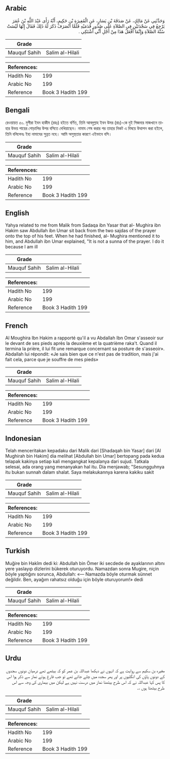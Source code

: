 ## Arabic


<div dir="rtl" lang="ar" style={{fontSize:'larger',backgroundColor:'#f8f9fa',padding:20}}>
وَحَدَّثَنِي عَنْ مَالِكٍ، عَنْ صَدَقَةَ بْنِ يَسَارٍ، عَنِ الْمُغِيرَةِ بْنِ حَكِيمٍ، أَنَّهُ رَأَى عَبْدَ اللَّهِ بْنَ عُمَرَ يَرْجِعُ فِي سَجْدَتَيْنِ فِي الصَّلاَةِ عَلَى صُدُورِ قَدَمَيْهِ فَلَمَّا انْصَرَفَ ذَكَرَ لَهُ ذَلِكَ فَقَالَ إِنَّهَا لَيْسَتْ سُنَّةَ الصَّلاَةِ وَإِنَّمَا أَفْعَلُ هَذَا مِنْ أَجْلِ أَنِّي أَشْتَكِي ‏.‏
</div>
<div style={{backgroundColor:'#f8f9fa',padding:20, marginBottom: 10}}><table> <thead> <tr> <th>Grade</th> <th></th> </tr> </thead> <tbody> <tr><td>Mauquf Sahih</td><td>Salim al-Hilali</td></tr></tbody></table><table> <thead> <tr> <th>References:</th> <th></th> </tr> </thead> <tbody><tr><td>Hadith No</td><td>199</td></tr><tr><td>Arabic No</td><td>199</td></tr><tr><td>Reference</td><td>Book 3 Hadith 199</td></tr></tbody></table></div>

## Bengali


<div dir="ltr" lang="bn" style={{fontSize:'larger',backgroundColor:'#f8f9fa',padding:20}}>
রেওয়ায়ত ৫০. মুগীরা ইবন হাকীম (রহঃ) হইতে বর্ণিত, তিনি আবদুল্লাহ ইবন উমর (রাঃ)-কে দুই সিজদার মাজখানে তাহার উভয় পায়ের গোড়ালির উপর বসিতে দেখিয়াছেন। নামায শেষ করার পর তাহার নিকট এ বিষয়ে উত্থাপন করা হইলে, তিনি বলিলেনঃ ইহা নামাযের সুন্নত নহে। আমি অসুস্থতার কারণে এইভাবে বসি।
</div>
<div style={{backgroundColor:'#f8f9fa',padding:20, marginBottom: 10}}><table> <thead> <tr> <th>Grade</th> <th></th> </tr> </thead> <tbody> <tr><td>Mauquf Sahih</td><td>Salim al-Hilali</td></tr></tbody></table><table> <thead> <tr> <th>References:</th> <th></th> </tr> </thead> <tbody><tr><td>Hadith No</td><td>199</td></tr><tr><td>Arabic No</td><td>199</td></tr><tr><td>Reference</td><td>Book 3 Hadith 199</td></tr></tbody></table></div>

## English


<div dir="ltr" lang="en" style={{fontSize:'larger',backgroundColor:'#f8f9fa',padding:20}}>
Yahya related to me from Malik from Sadaqa ibn Yasar that al- Mughira ibn Hakim saw Abdullah ibn Umar sit back from the two sajdas of the prayer onto the top of his feet. When he had finished, al- Mughira mentioned it to him, and Abdullah ibn Umar explained, "It is not a sunna of the prayer. I do it because I am ill
</div>
<div style={{backgroundColor:'#f8f9fa',padding:20, marginBottom: 10}}><table> <thead> <tr> <th>Grade</th> <th></th> </tr> </thead> <tbody> <tr><td>Mauquf Sahih</td><td>Salim al-Hilali</td></tr></tbody></table><table> <thead> <tr> <th>References:</th> <th></th> </tr> </thead> <tbody><tr><td>Hadith No</td><td>199</td></tr><tr><td>Arabic No</td><td>199</td></tr><tr><td>Reference</td><td>Book 3 Hadith 199</td></tr></tbody></table></div>

## French


<div dir="ltr" lang="fr" style={{fontSize:'larger',backgroundColor:'#f8f9fa',padding:20}}>
Al Moughira Ibn Hakim a rapporté qu'il a vu Abdallah Ibn Omar s'asseoir sur le devant de ses pieds après la deuxième et la quatrième raka't. Quand il termina la prière, il lui fit une remarque concernant sa posture de s'asseoir». Abdallah lui répondit: «Je sais bien que ce n'est pas de tradition, mais j'ai fait cela, parce que je souffre de mes pieds»
</div>
<div style={{backgroundColor:'#f8f9fa',padding:20, marginBottom: 10}}><table> <thead> <tr> <th>Grade</th> <th></th> </tr> </thead> <tbody> <tr><td>Mauquf Sahih</td><td>Salim al-Hilali</td></tr></tbody></table><table> <thead> <tr> <th>References:</th> <th></th> </tr> </thead> <tbody><tr><td>Hadith No</td><td>199</td></tr><tr><td>Arabic No</td><td>199</td></tr><tr><td>Reference</td><td>Book 3 Hadith 199</td></tr></tbody></table></div>

## Indonesian


<div dir="ltr" lang="id" style={{fontSize:'larger',backgroundColor:'#f8f9fa',padding:20}}>
Telah menceritakan kepadaku dari Malik dari [Shadaqah bin Yasar] dari [Al Mughirah bin Hakim] dia melihat [Abdullah bin Umar] bertopang pada kedua telapak kakinya setiap kali mengangkat kepalanya dari sujud. Tatkala selesai, ada orang yang menanyakan hal itu. Dia menjawab; "Sesungguhnya itu bukan sunnah dalam shalat. Saya melakukannya karena kakiku sakit
</div>
<div style={{backgroundColor:'#f8f9fa',padding:20, marginBottom: 10}}><table> <thead> <tr> <th>Grade</th> <th></th> </tr> </thead> <tbody> <tr><td>Mauquf Sahih</td><td>Salim al-Hilali</td></tr></tbody></table><table> <thead> <tr> <th>References:</th> <th></th> </tr> </thead> <tbody><tr><td>Hadith No</td><td>199</td></tr><tr><td>Arabic No</td><td>199</td></tr><tr><td>Reference</td><td>Book 3 Hadith 199</td></tr></tbody></table></div>

## Turkish


<div dir="ltr" lang="tr" style={{fontSize:'larger',backgroundColor:'#f8f9fa',padding:20}}>
Muğire bin Hakîm dedi ki: Abdullah bin Ömer iki secdede de ayaklarının altını yere yaslayıp dizlerini bükerek oturuyordu. Namazdan sonra Mugire, niçin böyle yaptığını sorunca, Abdullah: «— Namazda böyle oturmak sünnet değildir. Ben, ayağım rahatsız olduğu için böyle oturuyorum!» dedi
</div>
<div style={{backgroundColor:'#f8f9fa',padding:20, marginBottom: 10}}><table> <thead> <tr> <th>Grade</th> <th></th> </tr> </thead> <tbody> <tr><td>Mauquf Sahih</td><td>Salim al-Hilali</td></tr></tbody></table><table> <thead> <tr> <th>References:</th> <th></th> </tr> </thead> <tbody><tr><td>Hadith No</td><td>199</td></tr><tr><td>Arabic No</td><td>199</td></tr><tr><td>Reference</td><td>Book 3 Hadith 199</td></tr></tbody></table></div>

## Urdu


<div dir="rtl" lang="ur" style={{fontSize:'larger',backgroundColor:'#f8f9fa',padding:20}}>
مغیرہ بن سکیم سے روایت ہے کہ انہوں نے دیکھا عبداللہ بن عمر کو کہ بیٹھے تھے درمیان دونوں سجدوں کے دونوں پاؤں کی انگلیوں پر اور پھر سجدہ میں چلے جاتے تھے تو جب فارغ ہوئے نماز سے ذکر ہوا اس کا پس کہا عبداللہ نے کہ اس طرح بیٹھنا نماز میں درست نہیں ہے لیکن میں بیماری کی وجہ سے اس طرح بیٹھتا ہوں ،۔
</div>
<div style={{backgroundColor:'#f8f9fa',padding:20, marginBottom: 10}}><table> <thead> <tr> <th>Grade</th> <th></th> </tr> </thead> <tbody> <tr><td>Mauquf Sahih</td><td>Salim al-Hilali</td></tr></tbody></table><table> <thead> <tr> <th>References:</th> <th></th> </tr> </thead> <tbody><tr><td>Hadith No</td><td>199</td></tr><tr><td>Arabic No</td><td>199</td></tr><tr><td>Reference</td><td>Book 3 Hadith 199</td></tr></tbody></table></div>